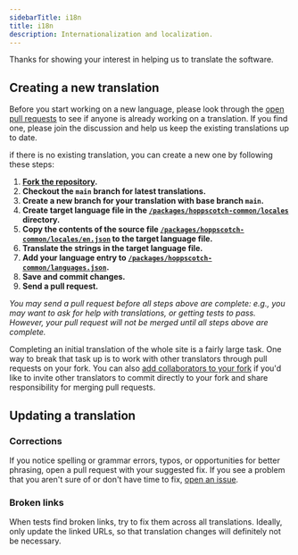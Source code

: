 ```yaml
---
sidebarTitle: i18n
title: i18n
description: Internationalization and localization.
---
```


Thanks for showing your interest in helping us to translate the software.

## Creating a new translation

 Before you start working on a new language, please look through the [open pull requests](https://github.com/mamahuhu-io/postdata/pulls) to see if anyone is already working on a translation. If you find one, please join the discussion and help us keep the existing translations up to date.

if there is no existing translation, you can create a new one by following these steps:

1. **[Fork the repository](https://github.com/mamahuhu-io/postdata/fork).**
2. **Checkout the `main` branch for latest translations.**
3. **Create a new branch for your translation with base branch `main`.**
4. **Create target language file in the [`/packages/hoppscotch-common/locales`](https://github.com/mamahuhu-io/postdata/tree/main/packages/hoppscotch-common/locales) directory.**
5. **Copy the contents of the source file [`/packages/hoppscotch-common/locales/en.json`](https://github.com/mamahuhu-io/postdata/blob/main/packages/hoppscotch-common/locales/en.json) to the target language file.**
6. **Translate the strings in the target language file.**
7. **Add your language entry to [`/packages/hoppscotch-common/languages.json`](https://github.com/mamahuhu-io/postdata/blob/main/packages/hoppscotch-common/languages.json).**
8. **Save and commit changes.**
9. **Send a pull request.**

_You may send a pull request before all steps above are complete: e.g., you may want to ask for help with translations, or getting tests to pass. However, your pull request will not be merged until all steps above are complete._

Completing an initial translation of the whole site is a fairly large task. One way to break that task up is to work with other translators through pull requests on your fork. You can also [add collaborators to your fork](https://help.github.com/en/github/setting-up-and-managing-your-github-user-account/inviting-collaborators-to-a-personal-repository) if you'd like to invite other translators to commit directly to your fork and share responsibility for merging pull requests.

## Updating a translation

### Corrections

If you notice spelling or grammar errors, typos, or opportunities for better phrasing, open a pull request with your suggested fix. If you see a problem that you aren't sure of or don't have time to fix, [open an issue](https://github.com/mamahuhu-io/postdata/issues/new/choose).

### Broken links

When tests find broken links, try to fix them across all translations. Ideally, only update the linked URLs, so that translation changes will definitely not be necessary.
